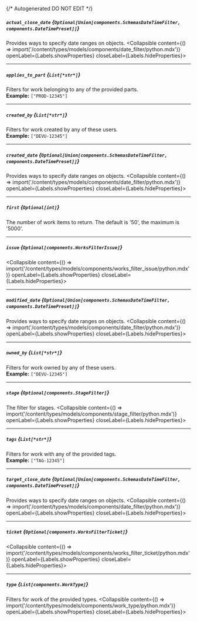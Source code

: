 {/* Autogenerated DO NOT EDIT  */}

##### `actual_close_date` *{`Optional[Union[components.SchemasDateTimeFilter, components.DateTimePreset]]`}*
Provides ways to specify date ranges on objects.
<Collapsible content={() => import('/content/types/models/components/date_filter/python.mdx')} openLabel={Labels.showProperties} closeLabel={Labels.hideProperties}>
</Collapsible>

---
##### `applies_to_part` *{`List[*str*]`}*
Filters for work belonging to any of the provided parts.
<br/>
**Example:** `["PROD-12345"]`

---
##### `created_by` *{`List[*str*]`}*
Filters for work created by any of these users.
<br/>
**Example:** `["DEVU-12345"]`

---
##### `created_date` *{`Optional[Union[components.SchemasDateTimeFilter, components.DateTimePreset]]`}*
Provides ways to specify date ranges on objects.
<Collapsible content={() => import('/content/types/models/components/date_filter/python.mdx')} openLabel={Labels.showProperties} closeLabel={Labels.hideProperties}>
</Collapsible>

---
##### `first` *{`Optional[int]`}*
The number of work items to return. The default is '50', the
maximum is '5000'.


---
##### `issue` *{`Optional[components.WorksFilterIssue]`}*
<Collapsible content={() => import('/content/types/models/components/works_filter_issue/python.mdx')} openLabel={Labels.showProperties} closeLabel={Labels.hideProperties}>
</Collapsible>

---
##### `modified_date` *{`Optional[Union[components.SchemasDateTimeFilter, components.DateTimePreset]]`}*
Provides ways to specify date ranges on objects.
<Collapsible content={() => import('/content/types/models/components/date_filter/python.mdx')} openLabel={Labels.showProperties} closeLabel={Labels.hideProperties}>
</Collapsible>

---
##### `owned_by` *{`List[*str*]`}*
Filters for work owned by any of these users.
<br/>
**Example:** `["DEVU-12345"]`

---
##### `stage` *{`Optional[components.StageFilter]`}*
The filter for stages.
<Collapsible content={() => import('/content/types/models/components/stage_filter/python.mdx')} openLabel={Labels.showProperties} closeLabel={Labels.hideProperties}>
</Collapsible>

---
##### `tags` *{`List[*str*]`}*
Filters for work with any of the provided tags.
<br/>
**Example:** `["TAG-12345"]`

---
##### `target_close_date` *{`Optional[Union[components.SchemasDateTimeFilter, components.DateTimePreset]]`}*
Provides ways to specify date ranges on objects.
<Collapsible content={() => import('/content/types/models/components/date_filter/python.mdx')} openLabel={Labels.showProperties} closeLabel={Labels.hideProperties}>
</Collapsible>

---
##### `ticket` *{`Optional[components.WorksFilterTicket]`}*
<Collapsible content={() => import('/content/types/models/components/works_filter_ticket/python.mdx')} openLabel={Labels.showProperties} closeLabel={Labels.hideProperties}>
</Collapsible>

---
##### `type` *{`List[components.WorkType]`}*
Filters for work of the provided types.
<Collapsible content={() => import('/content/types/models/components/work_type/python.mdx')} openLabel={Labels.showProperties} closeLabel={Labels.hideProperties}>
</Collapsible>


